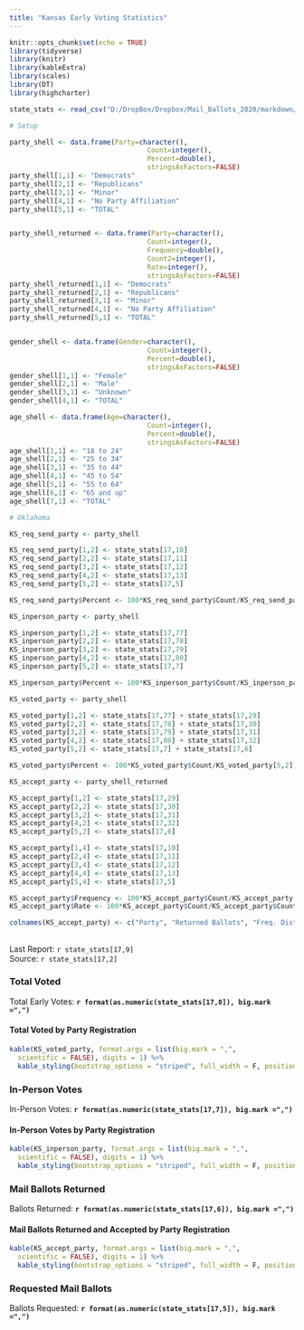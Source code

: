 ```yaml
---
title: "Kansas Early Voting Statistics"
---
```

```r
knitr::opts_chunk$set(echo = TRUE)
library(tidyverse)
library(knitr)
library(kableExtra)
library(scales)
library(DT)
library(highcharter)

state_stats <- read_csv("D:/DropBox/Dropbox/Mail_Ballots_2020/markdown/2020G_Early_Vote.csv")

# Setup

party_shell <- data.frame(Party=character(),
                                  Count=integer(),
                                  Percent=double(),
                                  stringsAsFactors=FALSE)
party_shell[1,1] <- "Democrats"
party_shell[2,1] <- "Republicans"
party_shell[3,1] <- "Minor"
party_shell[4,1] <- "No Party Affiliation"
party_shell[5,1] <- "TOTAL"


party_shell_returned <- data.frame(Party=character(),
                                  Count=integer(),
                                  Frequency=double(),
                                  Count2=integer(),
                                  Rate=integer(),
                                  stringsAsFactors=FALSE)
party_shell_returned[1,1] <- "Democrats"
party_shell_returned[2,1] <- "Republicans"
party_shell_returned[3,1] <- "Minor"
party_shell_returned[4,1] <- "No Party Affiliation"
party_shell_returned[5,1] <- "TOTAL"


gender_shell <- data.frame(Gender=character(),
                                  Count=integer(),
                                  Percent=double(),
                                  stringsAsFactors=FALSE)
gender_shell[1,1] <- "Female"
gender_shell[2,1] <- "Male"
gender_shell[3,1] <- "Unknown"
gender_shell[4,1] <- "TOTAL"

age_shell <- data.frame(Age=character(),
                                  Count=integer(),
                                  Percent=double(),
                                  stringsAsFactors=FALSE)
age_shell[1,1] <- "18 to 24"
age_shell[2,1] <- "25 to 34"
age_shell[3,1] <- "35 to 44"
age_shell[4,1] <- "45 to 54"
age_shell[5,1] <- "55 to 64"
age_shell[6,1] <- "65 and up"
age_shell[7,1] <- "TOTAL"

# Oklahoma

KS_req_send_party <- party_shell

KS_req_send_party[1,2] <- state_stats[17,10] 
KS_req_send_party[2,2] <- state_stats[17,11] 
KS_req_send_party[3,2] <- state_stats[17,12] 
KS_req_send_party[4,2] <- state_stats[17,13] 
KS_req_send_party[5,2] <- state_stats[17,5] 

KS_req_send_party$Percent <- 100*KS_req_send_party$Count/KS_req_send_party[5,2]

KS_inperson_party <- party_shell

KS_inperson_party[1,2] <- state_stats[17,77] 
KS_inperson_party[2,2] <- state_stats[17,78] 
KS_inperson_party[3,2] <- state_stats[17,79] 
KS_inperson_party[4,2] <- state_stats[17,80] 
KS_inperson_party[5,2] <- state_stats[17,7] 

KS_inperson_party$Percent <- 100*KS_inperson_party$Count/KS_inperson_party[5,2]

KS_voted_party <- party_shell

KS_voted_party[1,2] <- state_stats[17,77] + state_stats[17,29]
KS_voted_party[2,2] <- state_stats[17,78] + state_stats[17,30] 
KS_voted_party[3,2] <- state_stats[17,79] + state_stats[17,31] 
KS_voted_party[4,2] <- state_stats[17,80] + state_stats[17,32] 
KS_voted_party[5,2] <- state_stats[17,7] + state_stats[17,6]

KS_voted_party$Percent <- 100*KS_voted_party$Count/KS_voted_party[5,2]

KS_accept_party <- party_shell_returned

KS_accept_party[1,2] <- state_stats[17,29] 
KS_accept_party[2,2] <- state_stats[17,30] 
KS_accept_party[3,2] <- state_stats[17,31] 
KS_accept_party[4,2] <- state_stats[17,32] 
KS_accept_party[5,2] <- state_stats[17,6] 

KS_accept_party[1,4] <- state_stats[17,10] 
KS_accept_party[2,4] <- state_stats[17,11] 
KS_accept_party[3,4] <- state_stats[17,12] 
KS_accept_party[4,4] <- state_stats[17,13] 
KS_accept_party[5,4] <- state_stats[17,5] 

KS_accept_party$Frequency <- 100*KS_accept_party$Count/KS_accept_party[5,2]
KS_accept_party$Rate <- 100*KS_accept_party$Count/KS_accept_party$Count2

colnames(KS_accept_party) <- c("Party", "Returned Ballots", "Freq. Distribution", "Requested Ballots", "Return Rate")


```
## {.tabset}
Last Report: `r state_stats[17,9]`  
Source:  `r state_stats[17,2]`

### Total Voted

Total Early Votes: **`r format(as.numeric(state_stats[17,8]), big.mark =",")`**

#### **Total Voted by Party Registration**

``` r
kable(KS_voted_party, format.args = list(big.mark = ",", 
  scientific = FALSE), digits = 1) %>%
  kable_styling(bootstrap_options = "striped", full_width = F, position = "left")
```

### In-Person Votes

In-Person Votes: **`r format(as.numeric(state_stats[17,7]), big.mark =",")`**

#### **In-Person Votes by Party Registration**

``` r
kable(KS_inperson_party, format.args = list(big.mark = ",", 
  scientific = FALSE), digits = 1) %>%
  kable_styling(bootstrap_options = "striped", full_width = F, position = "left")
```

### Mail Ballots Returned

Ballots Returned: **`r format(as.numeric(state_stats[17,6]), big.mark =",")`**

#### **Mail Ballots Returned and Accepted by Party Registration**

``` r
kable(KS_accept_party, format.args = list(big.mark = ",", 
  scientific = FALSE), digits = 1) %>%
  kable_styling(bootstrap_options = "striped", full_width = F, position = "left")
```

### Requested Mail Ballots

Ballots Requested: **`r format(as.numeric(state_stats[17,5]), big.mark =",")`**
